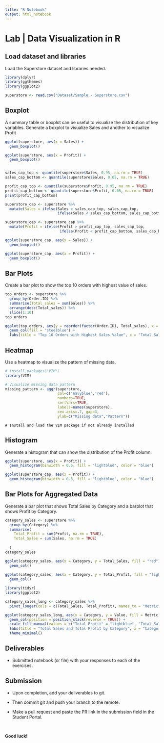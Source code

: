 ```yaml
---
title: "R Notebook"
output: html_notebook
---
```


# Lab \| Data Visualization in R

## Load dataset and libraries

Load the Superstore dataset and libraries needed.

```r
library(dplyr) 
library(ggthemes)
library(ggplot2)

superstore <- read.csv("Dataset/Sample - Superstore.csv") 

```

## Boxplot

A summary table or boxplot can be useful to visualize the distribution of key variables. Generate a boxplot to visualize Sales and another to visualize Profit

```r
ggplot(superstore, aes(x = Sales)) +
  geom_boxplot()

ggplot(superstore, aes(x = Profit)) +
  geom_boxplot()


sales_cap_top <- quantile(superstore$Sales, 0.95, na.rm = TRUE)
sales_cap_bottom <- quantile(superstore$Sales, 0.05, na.rm = TRUE)

profit_cap_top <- quantile(superstore$Profit, 0.95, na.rm = TRUE)
profit_cap_bottom <- quantile(superstore$Profit, 0.05, na.rm = TRUE)
print(profit_cap_bottom)

superstore_cap <- superstore %>%
  mutate(Sales = ifelse(Sales > sales_cap_top, sales_cap_top, 
                        ifelse(Sales < sales_cap_bottom, sales_cap_bottom, Sales)))

superstore_cap <- superstore_cap %>%
  mutate(Profit = ifelse(Profit > profit_cap_top, sales_cap_top, 
                         ifelse(Profit < profit_cap_bottom, sales_cap_bottom, Profit)))

ggplot(superstore_cap, aes(x = Sales)) +
  geom_boxplot()

ggplot(superstore_cap, aes(x = Profit)) +
  geom_boxplot()

```

## Bar Plots

Create a bar plot to show the top 10 orders with highest value of sales.

```r
top_orders <- superstore %>%
  group_by(Order.ID) %>%
  summarise(Total_sales = sum(Sales)) %>%
  arrange(desc(Total_sales)) %>%
  slice(1:10)
top_orders

ggplot(top_orders, aes(y = reorder(factor(Order.ID), Total_sales), x = Total_sales)) +
  geom_col(fill = "steelblue") +
  labs(title = "Top 10 Orders with Highest Sales Value", x = "Total Sales", y = "Order ID") 
```

## Heatmap

Use a heatmap to visualize the pattern of missing data.

```r
# install.packages("VIM")
library(VIM)

# Visualize missing data pattern
missing_pattern <- aggr(superstore, 
                        col=c('navyblue','red'), 
                        numbers=TRUE, 
                        sortVars=TRUE, 
                        labels=names(superstore), 
                        cex.axis=.7, gap=3, 
                        ylab=c("Missing data","Pattern"))
```

```         
# Install and load the VIM package if not already installed
```

## Histogram

Generate a histogram that can show the distribution of the Profit column.

```r
ggplot(superstore, aes(x = Profit)) +
  geom_histogram(binwidth = 0.5, fill = "lightblue", color = "blue")

ggplot(superstore_cap, aes(x = Profit)) +
  geom_histogram(binwidth = 0.5, fill = "lightblue", color = "blue")

```

## Bar Plots for Aggregated Data

Generate a bar plot that shows Total Sales by Category and a barplot that shows Profit by Category.

```r
category_sales <- superstore %>%
  group_by(Category) %>%
  summarise(
    Total_Profit = sum(Profit, na.rm = TRUE),
    Total_Sales = sum(Sales, na.rm = TRUE)
    
  )
category_sales

ggplot(category_sales, aes(x = Category, y = Total_Sales, fill = "red") ) +
  geom_col() 
  
ggplot(category_sales, aes(x = Category, y = Total_Profit, fill = "lightblue") ) +
  geom_col() 
```

```r
library(tidyr)
library(ggplot2)

category_sales_long <- category_sales %>%
  pivot_longer(cols = c(Total_Sales, Total_Profit), names_to = "Metric", values_to = "Value")

ggplot(category_sales_long, aes(x = Category, y = Value, fill = Metric)) +
  geom_col(position = position_stack(reverse = TRUE)) +
  scale_fill_manual(values = c("Total_Profit" = "lightblue", "Total_Sales" = "red")) +
  labs(title = "Total Sales and Total Profit by Category", x = "Category", y = "Value") +
  theme_minimal()
```

## Deliverables

-   Submitted notebook (or file) with your responses to each of the exercises.

## Submission

-   Upon completion, add your deliverables to git.

-   Then commit git and push your branch to the remote.

-   Make a pull request and paste the PR link in the submission field in the Student Portal.

\

**Good luck!**
